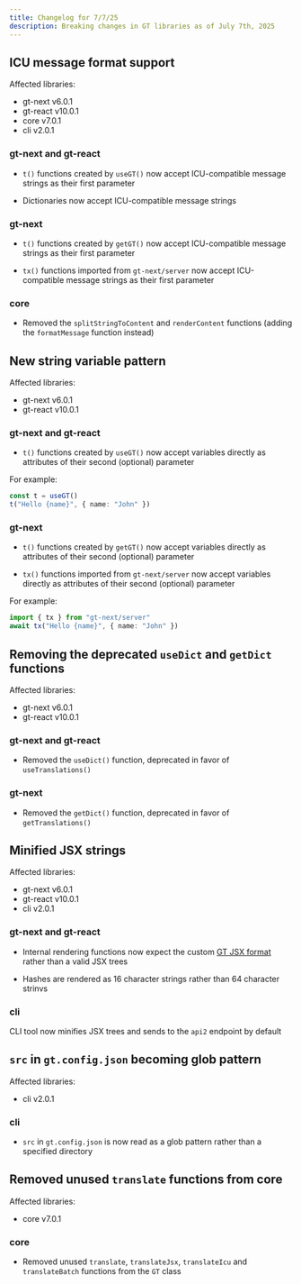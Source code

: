```yaml
---
title: Changelog for 7/7/25
description: Breaking changes in GT libraries as of July 7th, 2025
---
```


## ICU message format support

Affected libraries: 
- gt-next v6.0.1
- gt-react v10.0.1
- core v7.0.1 
- cli v2.0.1

### gt-next and gt-react

- `t()` functions created by `useGT()` now accept ICU-compatible message strings as their first parameter

- Dictionaries now accept ICU-compatible message strings

### gt-next

- `t()` functions created by `getGT()` now accept ICU-compatible message strings as their first parameter

- `tx()` functions imported from `gt-next/server` now accept ICU-compatible message strings as their first parameter 

### core

- Removed the `splitStringToContent` and `renderContent` functions (adding the `formatMessage` function instead)

## New string variable pattern

Affected libraries:
- gt-next v6.0.1
- gt-react v10.0.1

### gt-next and gt-react

- `t()` functions created by `useGT()` now accept variables directly as attributes of their second (optional) parameter

For example:

```ts
const t = useGT()
t("Hello {name}", { name: "John" })
```

### gt-next

- `t()` functions created by `getGT()` now accept variables directly as attributes of their second (optional) parameter

- `tx()` functions imported from `gt-next/server` now accept variables directly as attributes of their second (optional) parameter

For example:

```ts
import { tx } from "gt-next/server"
await tx("Hello {name}", { name: "John" })
```

## Removing the deprecated `useDict` and `getDict` functions

Affected libraries: 
- gt-next v6.0.1
- gt-react v10.0.1

### gt-next and gt-react

- Removed the `useDict()` function, deprecated in favor of `useTranslations()`

### gt-next

- Removed the `getDict()` function, deprecated in favor of `getTranslations()`

## Minified JSX strings

Affected libraries:
- gt-next v6.0.1
- gt-react v10.0.1
- cli v2.0.1

### gt-next and gt-react

- Internal rendering functions now expect the custom [GT JSX format](/docs/react/reference/gt-jsx) rather than a valid JSX trees

- Hashes are rendered as 16 character strings rather than 64 character strinvs

### cli

CLI tool now minifies JSX trees and sends to the `api2` endpoint by default


## `src` in `gt.config.json` becoming glob pattern

Affected libraries:
- cli v2.0.1

### cli

- `src` in `gt.config.json` is now read as a glob pattern rather than a specified directory

## Removed unused `translate` functions from core

Affected libraries:
- core v7.0.1

### core

- Removed unused `translate`, `translateJsx`, `translateIcu` and `translateBatch` functions from the `GT` class
